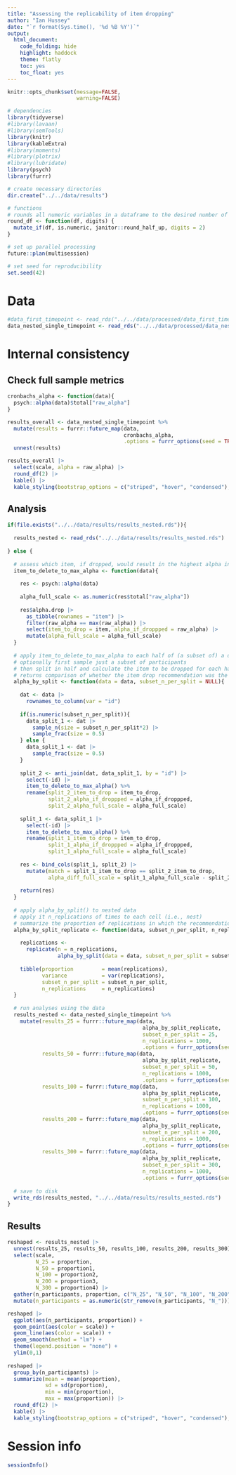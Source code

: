 ```yaml
---
title: "Assessing the replicability of item dropping"
author: "Ian Hussey"
date: "`r format(Sys.time(), '%d %B %Y')`"
output:
  html_document:
    code_folding: hide
    highlight: haddock
    theme: flatly
    toc: yes
    toc_float: yes
---
```


```r
knitr::opts_chunk$set(message=FALSE,
                      warning=FALSE)
```

```r

# dependencies
library(tidyverse)
#library(lavaan)
#library(semTools)
library(knitr)
library(kableExtra)
#library(moments)
#library(plotrix)
#library(lubridate)
library(psych)
library(furrr)

# create necessary directories
dir.create("../../data/results")

# functions
# rounds all numeric variables in a dataframe to the desired number of places. Non-numeric variables will be ignored.
round_df <- function(df, digits) {
  mutate_if(df, is.numeric, janitor::round_half_up, digits = 2)
}

# set up parallel processing
future::plan(multisession)

# set seed for reproducibility
set.seed(42)

```

# Data

```r

#data_first_timepoint <- read_rds("../../data/processed/data_first_timepoint.rds")
data_nested_single_timepoint <- read_rds("../../data/processed/data_nested_single_timepoint.rds")

```

# Internal consistency

## Check full sample metrics

```r

cronbachs_alpha <- function(data){
  psych::alpha(data)$total["raw_alpha"]
}

results_overall <- data_nested_single_timepoint %>% 
  mutate(results = furrr::future_map(data, 
                                     cronbachs_alpha, 
                                     .options = furrr_options(seed = TRUE))) |>
  unnest(results)

results_overall |>
  select(scale, alpha = raw_alpha) |>
  round_df(2) |>
  kable() |>
  kable_styling(bootstrap_options = c("striped", "hover", "condensed"), full_width = FALSE)

```

## Analysis

```r

if(file.exists("../../data/results/results_nested.rds")){
  
  results_nested <- read_rds("../../data/results/results_nested.rds")
  
} else {
  
  # assess which item, if dropped, would result in the highest alpha in the remaining items
  item_to_delete_to_max_alpha <- function(data){
    
    res <- psych::alpha(data)
    
    alpha_full_scale <- as.numeric(res$total["raw_alpha"])
    
    res$alpha.drop |>
      as_tibble(rownames = "item") |>
      filter(raw_alpha == max(raw_alpha)) |>
      select(item_to_drop = item, alpha_if_droppped = raw_alpha) |>
      mutate(alpha_full_scale = alpha_full_scale)
  }
  
  # apply item_to_delete_to_max_alpha to each half of (a subset of) a data set
  # optionally first sample just a subset of participants
  # then split in half and calculate the item to be dropped for each half
  # returns comparison of whether the item drop recommendation was the same in both halves
  alpha_by_split <- function(data = data, subset_n_per_split = NULL){
    
    dat <- data |>
      rownames_to_column(var = "id")
    
    if(is.numeric(subset_n_per_split)){
      data_split_1 <- dat |>
        sample_n(size = subset_n_per_split*2) |>
        sample_frac(size = 0.5)
    } else {
      data_split_1 <- dat |>
        sample_frac(size = 0.5)
    }
    
    split_2 <- anti_join(dat, data_split_1, by = "id") |>
      select(-id) |>
      item_to_delete_to_max_alpha() %>%
      rename(split_2_item_to_drop = item_to_drop,
             split_2_alpha_if_droppped = alpha_if_droppped,
             split_2_alpha_full_scale = alpha_full_scale)
    
    split_1 <- data_split_1 |>
      select(-id) |>
      item_to_delete_to_max_alpha() %>%
      rename(split_1_item_to_drop = item_to_drop,
             split_1_alpha_if_droppped = alpha_if_droppped,
             split_1_alpha_full_scale = alpha_full_scale)
    
    res <- bind_cols(split_1, split_2) |>
      mutate(match = split_1_item_to_drop == split_2_item_to_drop,
             alpha_diff_full_scale = split_1_alpha_full_scale - split_2_alpha_full_scale)
    
    return(res)
  }
  
  # apply alpha_by_split() to nested data
  # apply it n_replications of times to each cell (i.e., nest)
  # summarize the proportion of replications in which the recommendation agreed between samples
  alpha_by_split_replicate <- function(data, subset_n_per_split, n_replications, ...){
    
    replications <- 
      replicate(n = n_replications, 
                alpha_by_split(data = data, subset_n_per_split = subset_n_per_split)$match)
    
    tibble(proportion         = mean(replications),
           variance           = var(replications),
           subset_n_per_split = subset_n_per_split,
           n_replications     = n_replications)
  }
  
  # run analyses using the data 
  results_nested <- data_nested_single_timepoint %>% 
    mutate(results_25 = furrr::future_map(data, 
                                           alpha_by_split_replicate, 
                                           subset_n_per_split = 25, 
                                           n_replications = 1000,
                                           .options = furrr_options(seed = TRUE)),
           results_50 = furrr::future_map(data, 
                                           alpha_by_split_replicate, 
                                           subset_n_per_split = 50, 
                                           n_replications = 1000,
                                           .options = furrr_options(seed = TRUE)),
           results_100 = furrr::future_map(data, 
                                           alpha_by_split_replicate, 
                                           subset_n_per_split = 100, 
                                           n_replications = 1000,
                                           .options = furrr_options(seed = TRUE)),
           results_200 = furrr::future_map(data, 
                                           alpha_by_split_replicate, 
                                           subset_n_per_split = 200, 
                                           n_replications = 1000,
                                           .options = furrr_options(seed = TRUE)),
           results_300 = furrr::future_map(data, 
                                           alpha_by_split_replicate, 
                                           subset_n_per_split = 300, 
                                           n_replications = 1000,
                                           .options = furrr_options(seed = TRUE)))
  
  # save to disk
  write_rds(results_nested, "../../data/results/results_nested.rds")
}

```

## Results

```r

reshaped <- results_nested |>
  unnest(results_25, results_50, results_100, results_200, results_300) |>
  select(scale, 
         N_25 = proportion, 
         N_50 = proportion1, 
         N_100 = proportion2, 
         N_200 = proportion3, 
         N_300 = proportion4) |>
  gather(n_participants, proportion, c("N_25", "N_50", "N_100", "N_200", "N_300")) |>
  mutate(n_participants = as.numeric(str_remove(n_participants, "N_")))

reshaped |>
  ggplot(aes(n_participants, proportion)) +
  geom_point(aes(color = scale)) +
  geom_line(aes(color = scale)) +
  geom_smooth(method = "lm") +
  theme(legend.position = "none") +
  ylim(0,1)
  
reshaped |>
  group_by(n_participants) |>
  summarize(mean = mean(proportion),
            sd = sd(proportion),
            min = min(proportion),
            max = max(proportion)) |>
  round_df(2) |>
  kable() |>
  kable_styling(bootstrap_options = c("striped", "hover", "condensed"), full_width = FALSE)

```

# Session info

```r

sessionInfo()

```



